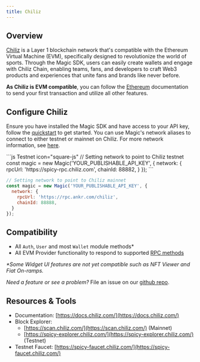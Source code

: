---
title: Chiliz
---

## Overview

[Chiliz](https://www.chiliz.com/) is a Layer 1 blockchain network that's compatible with the Ethereum Virtual Machine (EVM), specifically designed to revolutionize the world of sports. Through the Magic SDK, users can easily create wallets and engage with Chiliz Chain, enabling teams, fans, and developers to craft Web3 products and experiences that unite fans and brands like never before.

**As Chiliz is EVM compatible**, you can follow the [Ethereum](/embedded-wallets/blockchains/ethereum/javascript) documentation to send your first transaction and utilize all other features.

## Configure Chiliz

Ensure you have installed the Magic SDK and have access to your API key, follow the [quickstart](/embedded-wallets/quickstart/overview) to get started. You can use Magic's network aliases to connect to either testnet or mainnet on Chiliz. For more network information, see [here](https://docs.chiliz.com/chiliz-chain-mainnet).

<CodeGroup>
```js Testnet icon="square-js"
// Setting network to point to Chiliz testnet
const magic = new Magic('YOUR_PUBLISHABLE_API_KEY', {
  network: {
    rpcUrl: 'https://spicy-rpc.chiliz.com',
    chainId: 88882,
  }
});
```

```js Mainnet icon="square-js"
// Setting network to point to Chiliz mainnet
const magic = new Magic('YOUR_PUBLISHABLE_API_KEY', {
  network: {
    rpcUrl: 'https://rpc.ankr.com/chiliz',
    chainId: 88888,
  }
});
```
</CodeGroup>

## Compatibility

- All `Auth`, `User` and most `Wallet` module methods\*
- All EVM Provider functionality to respond to supported [RPC methods](/embedded-wallets/sdk/client-side/javascript#evm-rpc-methods)

_\*Some Widget UI features are not yet compatible such as NFT Viewer and Fiat On-ramps._

_Need a feature or see a problem?_ File an issue on our [github repo](https://github.com/magiclabs/magic-js).

## Resources & Tools

- Documentation: [https://docs.chiliz.com/](https://docs.chiliz.com/)
- Block Explorer:
  - [https://scan.chiliz.com/](https://scan.chiliz.com/) (Mainnet)
  - [https://spicy-explorer.chiliz.com/](https://spicy-explorer.chiliz.com/) (Testnet)
- Testnet Faucet: [https://spicy-faucet.chiliz.com/](https://spicy-faucet.chiliz.com/)
